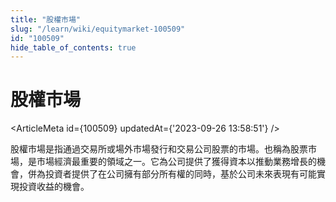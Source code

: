 ```yaml
---
title: "股權市場"
slug: "/learn/wiki/equitymarket-100509"
id: "100509"
hide_table_of_contents: true
---
```



# 股權市場

<ArticleMeta id={100509} updatedAt={'2023-09-26 13:58:51'} />
<div className='border-solid border-b border-t-0 my-4 border-[var(--ifm-color-gray-300)]' />

股權市場是指通過交易所或場外市場發行和交易公司股票的市場。也稱為股票市場，是市場經濟最重要的領域之一。它為公司提供了獲得資本以推動業務增長的機會，併為投資者提供了在公司擁有部分所有權的同時，基於公司未來表現有可能實現投資收益的機會。
